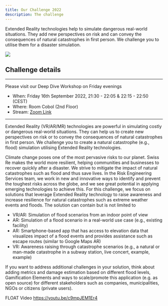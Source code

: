 ```yaml
---
title: Our Challenge 2022
description: The challenge
---
```


<PageDescription>

Extended Reality technologies help to simulate dangerous real-world
situations. They add new perspectives on risk and can convey the consequences
of natural catastrophes in first person. We challenge you to utilise them for
a disaster simulation.

</PageDescription>

![](https://docs.microsoft.com/en-us/windows/mixed-reality/discover/images/hls19_governmentutilitieshologram_001-940px.jpg?ocid=AID3054426)

## Challenge details

---

Please visit our <span>Deep Dive Workshop</span> on Friday evenings

- When: Friday 16th September 2022, 21:30 - 22:05 & 22:15 - 22:50
  (CEST)
- Where: Room Cobol (2nd Floor)
- Stream: [Zoom Link](https://us06web.zoom.us/j/88176700152?pwd=YURVeWtySXpHNEp3WnNrUHFaci90QT09)

---

Extended Reality (VR/AR/MR) technologies are powerful in simulating costly or dangerous real-world situations. They can help us to create new perspectives on risk or to convey the consequences of natural catastrophes in first person. We challenge you to create a natural catastrophe (e.g., flood) simulation utilising Extended Reality technologies.

Climate change poses one of the most pervasive risks to our planet. Swiss Re makes the world more resilient, helping communities and businesses to recover quickly after a disaster. We strive to mitigate the impact of natural catastrophes such as flood and thus save lives. In the Risk Engineering Services team, we work in new and innovative ways to identify and prevent the toughest risks across the globe, and we see great potential in applying emerging technologies to achieve this. For this challenge, we focus on solutions that leverage Extended Reality technology to raise awareness and increase resilience for natural catastrophes such as extreme weather events and floods. The solution can contain but is not limited to

- VR/AR: Simulation of flood scenarios from an indoor point of view
- AR: Simulation of a flood scenario in a real-world use case (e.g., existing facility)
- AR: Smartphone-based app that has access to elevation data that visualizes impact of a flood events and provides assistance such as escape routes (similar to Google Maps AR)
- VR: Awareness raising through catastrophe scenarios (e.g., a natural or man-made catastrophe in a subway station, live concert, example, example)

If you want to address additional challenges in your solution, think about adding metrics and damage estimation based on different flood levels, Gamification Elements and ways to scale/promote this application (e.g. as open source) for different stakeholders such as companies, municipalities, NGOs or citizens (private users).

FLOAT Video https://youtu.be/c9mpJEM1Er4
